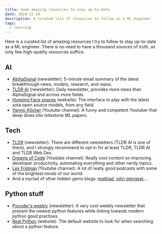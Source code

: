 ```yaml
---
title: Some amazing resources to stay up-to-date
date: 2024-12-29
description: A curated list of resources to follow as a ML engineer.
tags:
  - learning
---
```


Here is a curated list of amazing resources I try to follow to stay up-to-date as a ML engineer. There is no need to have a thousand sources of truth, as only few high-quality resources suffice.

## AI

- [AlphaSignal](https://alphasignal.ai/) (newsletter): 5-minute email summary of the latest breakthrough news, models, research, and repos. 
- [TLDR AI](https://tldr.tech/ai) (newsletter): Daily newsletter, provides more news than AlphaSignal and across more fields.
- [Hugging Face spaces](https://huggingface.co/spaces) (website): The interface to play with the latest sota open source models, from any field.
- [Yannic Kilcher](https://www.youtube.com/@YannicKilcher) (Youtube channel): A funny and competent Youtuber that deep dives into milestone ML papers.

## Tech

- [TLDR](https://tldr.tech/) (newsletter): There are different newsletters (TLDR AI is one of them), and I strongly recommend to opt in for at least TLDR, TLDR AI and TLDR Web Dev.
- [Dreams of Code](https://www.youtube.com/@dreamsofcode) (Youtube channel): Really cool content on improving developer productivity, automating everything and other nerdy topics.
- [Lex Fridman](https://www.youtube.com/@lexfridman) (Youtube channel): A lot of really good podcasts with some of the brightest minds of our world.
- And a myriad of other hidden gems blogs: [matklad](https://matklad.github.io/), [john gjengset](https://thesquareplanet.com/blog/),...

## Python stuff

- [Pycoder's weekly](https://pycoders.com/) (newsletter): A very cool weekly newsletter that present the newest python features while linking towards modern python good practises.
- [Real Python](https://realpython.com/) (website): The default website to look for when searching about a python feature.
